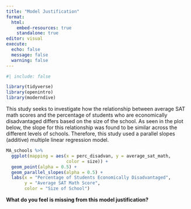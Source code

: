 ```yaml
---
title: "Model Justification"
format: 
  html:
    embed-resources: true
    standalone: true
editor: visual
execute: 
  echo: false
  message: false
  warning: false
---
```


```r
#| include: false

library(tidyverse)
library(openintro)
library(moderndive)

```

This study seeks to investigate how the relationship between average SAT math scores and the percentage of students who are economically disadvantaged differs based on the size of the school. As seen in the plot below, the slope for this relationship was found to be similar across the different levels of schools. Therefore, this study used a parallel slopes (additive) multiple linear regression model.

```r
MA_schools %>% 
  ggplot(mapping = aes(x = perc_disadvan, y = average_sat_math, 
                       color = size)) + 
  geom_point(alpha = 0.5) + 
  geom_parallel_slopes(alpha = 0.5) + 
  labs(x = "Percentage of Students Economically Disadvantaged", 
       y = "Average SAT Math Score", 
       color = "Size of School")
```

**What do you feel is missing from this model justification?**

